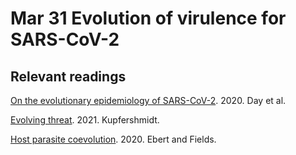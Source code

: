# Mar 31 Evolution of virulence for SARS-CoV-2

## Relevant readings {-}

[On the evolutionary epidemiology of SARS-CoV-2](https://www.ncbi.nlm.nih.gov/pmc/articles/PMC7287426/pdf/main.pdf). 2020. Day et al.

[Evolving threat](https://www.science.org/content/article/new-sars-cov-2-variants-have-changed-pandemic-what-will-virus-do-next). 2021. Kupfershmidt.

[Host parasite coevolution](https://www.nature.com/articles/s41576-020-0269-1). 2020. Ebert and Fields.


